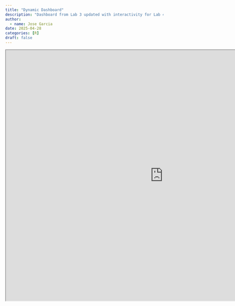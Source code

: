 ```yaml
---
title: "Dynamic Dashboard"
description: "Dashboard from Lab 3 updated with interactivity for Lab 4"
author:
  - name: Jose Garcia
date: 2025-04-28
categories: [R] 
draft: false 
---
```


<center>

  <iframe 
    src="https://z4ztmn-jose-garcia.shinyapps.io/lab-4/" 
    width="1000" 
    height="800" 
    allowfullscreen="true" 
    mozallowfullscreen="true" 
    webkitallowfullscreen="true">
  </iframe>
  
</center>